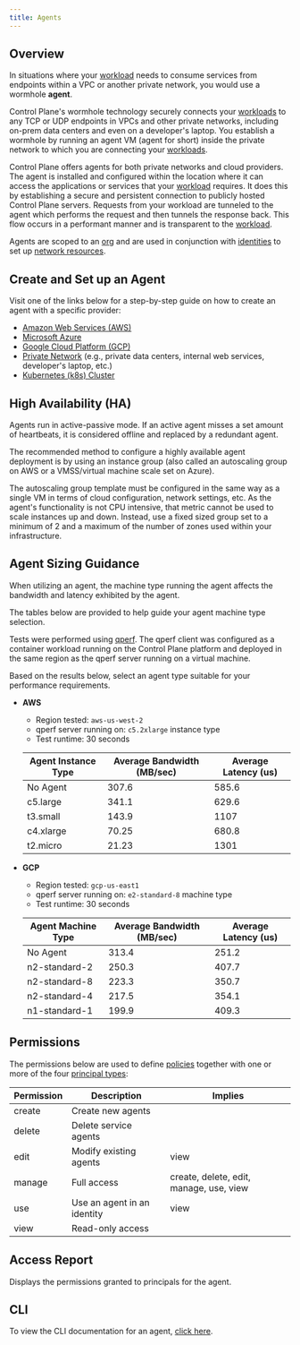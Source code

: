 ```yaml
---
title: Agents
---
```


## Overview

In situations where your [workload](workload) needs to consume services from endpoints within a VPC or another private network, you would use a wormhole **agent**.

Control Plane's wormhole technology securely connects your [workloads](workload) to any TCP or UDP endpoints in VPCs and other private networks, including on-prem data centers and even on a developer's laptop. You establish a wormhole by running an agent VM (agent for short) inside the private network to which you are connecting your [workloads](workload).

Control Plane offers agents for both private networks and cloud providers. The agent is installed and configured within the location where it can access the applications or services that your [workload](workload) requires. It does this by establishing a secure and persistent connection to publicly hosted Control Plane servers. Requests from your workload are tunneled to the agent which performs the request and then tunnels the response back. This flow occurs in a performant manner and is transparent to the [workload](workload).

Agents are scoped to an [org](org) and are used in conjunction with [identities](identity) to set up [network resources](identity#network-resources-cloud-wormhole).

## Create and Set up an Agent

Visit one of the links below for a step-by-step guide on how to create an agent with a specific provider:

- [Amazon Web Services (AWS)](/guides/configure-resources/setup-agent#aws)
- [Microsoft Azure](/guides/configure-resources/setup-agent#azure)
- [Google Cloud Platform (GCP)](/guides/configure-resources/setup-agent#gcp)
- [Private Network](/guides/configure-resources/setup-agent#private-network) (e.g., private data centers, internal web services, developer's laptop, etc.)
- [Kubernetes (k8s) Cluster](/guides/configure-resources/setup-agent#kubernetes-k8s-cluster)

## High Availability (HA)

Agents run in active-passive mode. If an active agent misses a set amount of heartbeats, it is considered offline and replaced by a redundant agent.

The recommended method to configure a highly available agent deployment is by using an instance group (also called an autoscaling group on AWS or a VMSS/virtual machine scale set on Azure).

The autoscaling group template must be configured in the same way as a single VM in terms of cloud configuration, network settings, etc. As the agent's functionality is not CPU intensive, that metric cannot be used to scale instances up and down. Instead, use a fixed sized group set to a minimum of 2 and a maximum of the number of zones used within your infrastructure.

## Agent Sizing Guidance

When utilizing an agent, the machine type running the agent affects the bandwidth and latency exhibited by the agent.

The tables below are provided to help guide your agent machine type selection.

Tests were performed using [qperf](https://github.com/linux-rdma/qperf/blob/master/src/help.txt). The qperf client was configured as a container workload running on the Control Plane platform and deployed in the same region as the qperf server running on a virtual machine.

Based on the results below, select an agent type suitable for your performance requirements.

- **AWS**

  - Region tested: `aws-us-west-2`
  - qperf server running on: `c5.2xlarge` instance type
  - Test runtime: 30 seconds

  | Agent Instance Type | Average Bandwidth (MB/sec) | Average Latency (us) |
  | ------------------- | -------------------------- | -------------------- |
  | No Agent            | 307.6                      | 585.6                |
  | c5.large            | 341.1                      | 629.6                |
  | t3.small            | 143.9                      | 1107                 |
  | c4.xlarge           | 70.25                      | 680.8                |
  | t2.micro            | 21.23                      | 1301                 |

- **GCP**

  - Region tested: `gcp-us-east1`
  - qperf server running on: `e2-standard-8` machine type
  - Test runtime: 30 seconds

  | Agent Machine Type | Average Bandwidth (MB/sec) | Average Latency (us) |
  | ------------------ | -------------------------- | -------------------- |
  | No Agent           | 313.4                      | 251.2                |
  | n2-standard-2      | 250.3                      | 407.7                |
  | n2-standard-8      | 223.3                      | 350.7                |
  | n2-standard-4      | 217.5                      | 354.1                |
  | n1-standard-1      | 199.9                      | 409.3                |

## Permissions

The permissions below are used to define [policies](policy) together with one or more of the four
[principal types](/concepts/principal_types):

| Permission | Description                 | Implies                                 |
| ---------- | --------------------------- | --------------------------------------- |
| create     | Create new agents           |                                         |
| delete     | Delete service agents       |                                         |
| edit       | Modify existing agents      | view                                    |
| manage     | Full access                 | create, delete, edit, manage, use, view |
| use        | Use an agent in an identity | view                                    |
| view       | Read-only access            |                                         |

## Access Report

Displays the permissions granted to principals for the agent.

## CLI

To view the CLI documentation for an agent, [click here](cli#agent).
